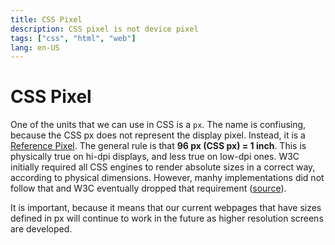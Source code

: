 ```yaml
---
title: CSS Pixel
description: CSS pixel is not device pixel
tags: ["css", "html", "web"]
lang: en-US
---
```


# CSS Pixel

One of the units that we can use in CSS is a `px`. The name is confiusing,
because the CSS px does not represent the display pixel. Instead, it is a
[Reference Pixel](https://www.w3.org/TR/css-values-3/#absolute-lengths). The
general rule is that **96 px (CSS px) = 1 inch**. This is physically true on
hi-dpi displays, and less true on low-dpi ones. W3C initially required all CSS
engines to render absolute sizes in a correct way, according to physical
dimensions. However, manhy implementations did not follow that and W3C
eventually dropped that requirement
([source](https://www.w3.org/Style/Examples/007/units.en.html)).

It is important, because it means that our current webpages that have sizes
defined in px will continue to work in the future as higher resolution screens
are developed.